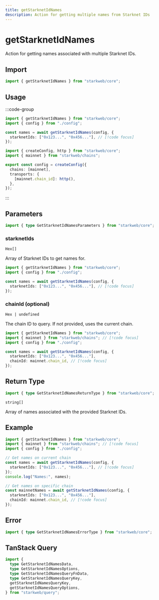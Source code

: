 ```yaml
---
title: getStarknetIdNames
description: Action for getting multiple names from Starknet IDs
---
```


# getStarknetIdNames

Action for getting names associated with multiple Starknet IDs.

## Import

```ts
import { getStarknetIdNames } from "starkweb/core";
```

## Usage

:::code-group

```ts [index.ts]
import { getStarknetIdNames } from "starkweb/core";
import { config } from "./config";

const names = await getStarknetIdNames(config, {
  starknetIds: ["0x123...", "0x456..."], // [!code focus]
});
```

```ts [config.ts]
import { createConfig, http } from "starkweb/core";
import { mainnet } from "starkweb/chains";

export const config = createConfig({
  chains: [mainnet],
  transports: {
    [mainnet.chain_id]: http(),
  },
});
```

:::

## Parameters

```ts
import { type GetStarknetIdNamesParameters } from "starkweb/core";
```

### starknetIds

`Hex[]`

Array of Starknet IDs to get names for.

```ts [index.ts]
import { getStarknetIdNames } from "starkweb/core";
import { config } from "./config";

const names = await getStarknetIdNames(config, {
  starknetIds: ["0x123...", "0x456..."], // [!code focus]
});
```

### chainId (optional)

`Hex | undefined`

The chain ID to query. If not provided, uses the current chain.

```ts [index.ts]
import { getStarknetIdNames } from "starkweb/core";
import { mainnet } from "starkweb/chains"; // [!code focus]
import { config } from "./config";

const names = await getStarknetIdNames(config, {
  starknetIds: ["0x123...", "0x456..."],
  chainId: mainnet.chain_id, // [!code focus]
});
```

## Return Type

```ts
import { type GetStarknetIdNamesReturnType } from "starkweb/core";
```

`string[]`

Array of names associated with the provided Starknet IDs.

## Example

```ts [example.ts]
import { getStarknetIdNames } from "starkweb/core";
import { mainnet } from "starkweb/chains"; // [!code focus]
import { config } from "./config";

// Get names on current chain
const names = await getStarknetIdNames(config, {
  starknetIds: ["0x123...", "0x456..."], // [!code focus]
});
console.log("Names:", names);

// Get names on specific chain
const mainnetNames = await getStarknetIdNames(config, {
  starknetIds: ["0x123...", "0x456..."],
  chainId: mainnet.chain_id, // [!code focus]
});
```

## Error

```ts
import { type GetStarknetIdNamesErrorType } from "starkweb/core";
```

## TanStack Query

```ts
import {
  type GetStarknetIdNamesData,
  type GetStarknetIdNamesOptions,
  type GetStarknetIdNamesQueryFnData,
  type GetStarknetIdNamesQueryKey,
  getStarknetIdNamesQueryKey,
  getStarknetIdNamesQueryOptions,
} from "starkweb/query";
```
